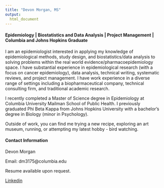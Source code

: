 ```yaml
---
title: "Devon Morgan, MS"
output: 
  html_document 
---
```

#### Epidemiology | Biostatistics and Data Analysis | Project Management | Columbia and Johns Hopkins Graduate

I am an epidemiologist interested in applying my knowledge of epidemiological methods, study design, and biostatistics/data analysis to solving problems within the real world evidence/pharmacoepidemiology space. I have substantial experience in epidemiological research (with a focus on cancer epidemiology), data analysis, technical writing, systematic reviews, and project management. I have work experience in a diverse range of settings including a biopharmaceutical company, technical consulting firm, and traditional academic research.

I recently completed a Master of Science degree in Epidemiology at Columbia University Mailman School of Public Health. I previously graduated Phi Beta Kappa from Johns Hopkins University with a bachelor's degree in Biology (minor in Psychology). 

Outside of work, you can find me trying a new recipe, exploring an art museum, running, or attempting my latest hobby - bird watching.

#### Contact Information

Devon Morgan

Email: dm3175@columbia.edu

Resume available upon request.

[Linkedin](https://www.linkedin.com/in/devonmorgan533/)
